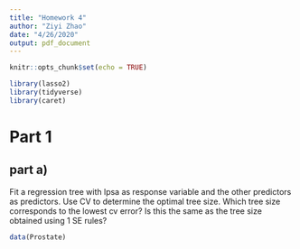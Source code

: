 ```yaml
---
title: "Homework 4"
author: "Ziyi Zhao"
date: "4/26/2020"
output: pdf_document
---
```


```r
knitr::opts_chunk$set(echo = TRUE)

library(lasso2)
library(tidyverse)
library(caret)

```

# Part 1

## part a)

Fit a regression tree with lpsa as response variable and the other predictors as predictors. Use CV to determine the optimal tree size. Which tree size corresponds to the lowest cv error? Is this the same as the tree size obtained using 1 SE rules?

```r
data(Prostate)


```



```r


```


